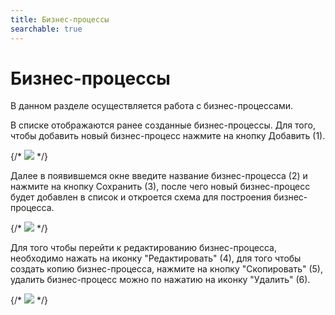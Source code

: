 ```yaml
---
title: Бизнес-процессы
searchable: true
---
```


# Бизнес-процессы

В данном разделе осуществляется работа с бизнес-процессами.

В списке отображаются ранее созданные бизнес-процессы. Для того, чтобы добавить новый бизнес-процесс нажмите на кнопку Добавить (1).

{/* ![](/help_images_ru/add_BP.png) */}

Далее в появившемся окне введите название бизнес-процесса (2) и нажмите на кнопку Сохранить (3), после чего новый бизнес-процесс будет добавлен в список и откроется схема для построения бизнес-процесса.

{/* ![](/help_images_ru/add_BP2.png) */}

Для того чтобы перейти к редактированию бизнес-процесса, необходимо нажать на иконку "Редактировать" (4), для того чтобы создать копию бизнес-процесса, нажмите на кнопку "Скопировать" (5), удалить бизнес-процесс можно по нажатию на иконку "Удалить" (6).

{/* ![](/help_images_ru/edit_BP.png) */}

